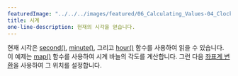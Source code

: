 ---
featuredImage: "../../../images/featured/06_Calculating_Values-04_Clock-thumbnail.png"
title: 시계
one-line-description: 현재의 시각을 얻습니다.
---

현재 시각은 <a href="https://p5js.org/reference/#/p5/second" target="_blank">second()</a>,
<a href="https://p5js.org/reference/#/p5/minute" target="_blank">minute()</a>,
그리고 <a href="https://p5js.org/reference/#/p5/minute" target="_blank">hour()</a> 함수를 사용하여 읽을 수 있습니다.
이 예제는 <a href="https://p5js.org/reference/#/p5/map" target="_blank">map()</a> 함수를 사용하여 시계 바늘의 각도를 계산합니다. 그런 다음 <a href="https://p5js.org/reference/#group-Transform" target="_blank">좌표계 변환</a>을 사용하여 그 위치를 설정합니다.
